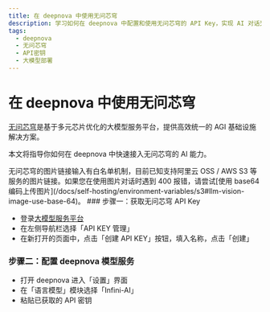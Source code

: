 ```yaml
---
title: 在 deepnova 中使用无问芯穹
description: 学习如何在 deepnova 中配置和使用无问芯穹的 API Key，实现 AI 对话交互。
tags:
  - deepnova
  - 无问芯穹
  - API密钥
  - 大模型部署
---
```


# 在 deepnova 中使用无问芯穹

[无问芯穹](https://cloud.infini-ai.com/)是基于多元芯片优化的大模型服务平台，提供高效统一的 AGI 基础设施解决方案。

本文将指导你如何在 deepnova 中快速接入无问芯穹的 AI 能力。

<Callout type="info">
  无问芯穹的图片链接输入有白名单机制，目前已知支持阿里云 OSS / AWS S3
  等服务的图片链接。如果您在使用图片对话时遇到 400 报错，请尝试[使用 base64
  编码上传图片](/docs/self-hosting/environment-variables/s3#llm-vision-image-use-base-64)。
</Callout>

<Steps>
  ### 步骤一：获取无问芯穹 API Key

  - 登录[大模型服务平台](https://cloud.infini-ai.com/genstudio/model)
  - 在左侧导航栏选择「API KEY 管理」
  - 在新打开的页面中，点击「创建 API KEY」按钮，填入名称，点击「创建」

  ### 步骤二：配置 deepnova 模型服务

  - 打开 deepnova 进入「设置」界面
  - 在「语言模型」模块选择「Infini-AI」
  - 粘贴已获取的 API 密钥
</Steps>
